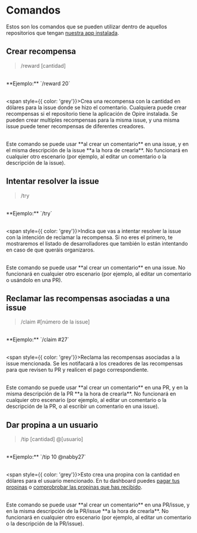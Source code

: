 # Comandos

Estos son los comandos que se pueden utilizar dentro de aquellos repositorios que tengan [nuestra app instalada](https://docs.opire.dev/overview/install-app).

## Crear recompensa

> /reward [cantidad]

<br/>
<span style={{ color: 'grey'}}>**Ejemplo:** `/reward 20`</span>
<br/><br/>

<span style={{ color: 'grey'}}>Crea una recompensa con la cantidad en dólares para la issue donde se hizo el comentario. Cualquiera puede crear recompensas si el repositorio tiene la aplicación de Opire instalada. Se pueden crear multiples recompensas para la misma issue, y una misma issue puede tener recompensas de diferentes creadores.</span>
<br/><br/>
<div style={{ color: 'grey', borderLeft: '2px solid #0EA7E1', padding: '1rem', backgroundColor: '#0EA7E10D', borderRadius: '0 8px 8px 0'}}>Este comando se puede usar **al crear un comentario** en una issue, y en el misma descripción de la issue **a la hora de crearla**. No funcionará en cualquier otro escenario (por ejemplo, al editar un comentario o la descripción de la issue).</div>

## Intentar resolver la issue

> /try

<br/>
<span style={{ color: 'grey'}}>**Ejemplo:** `/try`</span>
<br/><br/>

<span style={{ color: 'grey'}}>Indica que vas a intentar resolver la issue con la intención de reclamar la recompensa. Si no eres el primero, te mostraremos el listado de desarrolladores que también lo están intentando en caso de que queráis organizaros.</span>
<br/><br/>
<div style={{ color: 'grey', borderLeft: '2px solid #0EA7E1', padding: '1rem', backgroundColor: '#0EA7E10D', borderRadius: '0 8px 8px 0'}}>Este comando se puede usar **al crear un comentario** en una issue. No funcionará en cualquier otro escenario (por ejemplo, al editar un comentario o usándolo en una PR).</div>


## Reclamar las recompensas asociadas a una issue

> /claim #[número de la issue]

<br/>
<span style={{ color: 'grey'}}>**Ejemplo:** `/claim #27`</span>
<br/><br/>

<span style={{ color: 'grey'}}>Reclama las recompensas asociadas a la issue mencionada. Se les notifacará a los creadores de las recompensas para que revisen tu PR y realicen el pago correspondiente.</span>
<br/><br/>
<div style={{ color: 'grey', borderLeft: '2px solid #0EA7E1', padding: '1rem', backgroundColor: '#0EA7E10D', borderRadius: '0 8px 8px 0'}}>Este comando se puede usar **al crear un comentario** en una PR, y en la misma descripción de la PR **a la hora de crearla**. No funcionará en cualquier otro escenario (por ejemplo, al editar un comentario o la descripción de la PR, o al escribir un comentario en una issue).</div>

## Dar propina a un usuario

> /tip [cantidad] @[usuario]

<br/>
<span style={{ color: 'grey'}}>**Ejemplo:** `/tip 10 @nabby27`</span>
<br/><br/>

<span style={{ color: 'grey'}}>Esto crea una propina con la cantidad en dólares para el usuario mencionado. En tu dashboard puedes [pagar tus propinas](https://app.opire.dev/dashboard/creator/tips) o [comprobrobar las propinas que has recibido](https://app.opire.dev/dashboard/programmer/tips).</span>
<br/><br/>
<div style={{ color: 'grey', borderLeft: '2px solid #0EA7E1', padding: '1rem', backgroundColor: '#0EA7E10D', borderRadius: '0 8px 8px 0'}}>Este comando se puede usar **al crear un comentario** en una PR/issue, y en la misma descripción de la PR/issue **a la hora de crearla**. No funcionará en cualquier otro escenario (por ejemplo, al editar un comentario o la descripción de la PR/issue).</div>
